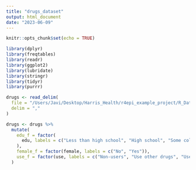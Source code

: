 ```yaml
---
title: "drugs_dataset"
output: html_document
date: "2023-06-09"
---
```


```r
knitr::opts_chunk$set(echo = TRUE)
```


```r
library(dplyr)
library(freqtables)
library(readr)
library(ggplot2)
library(lubridate)
library(stringr)
library(tidyr)
library(purrr)
```




```r
drugs <- read_delim(
  file = "/Users/Javi/Desktop/Harris_Health/r4epi_example_project/R_Data/drugs.txt",
  delim = ","
)
```


```r
drugs <- drugs %>% 
  mutate(
    edu_f = factor(
      edu, labels = c("Less than high school", "High school", "Some college", "College graduate")
    ),
    female_f = factor(female, labels = c("No", "Yes")),
    use_f = factor(use, labels = c("Non-users", "Use other drugs", "Use opioid drugs"))
  )
```










